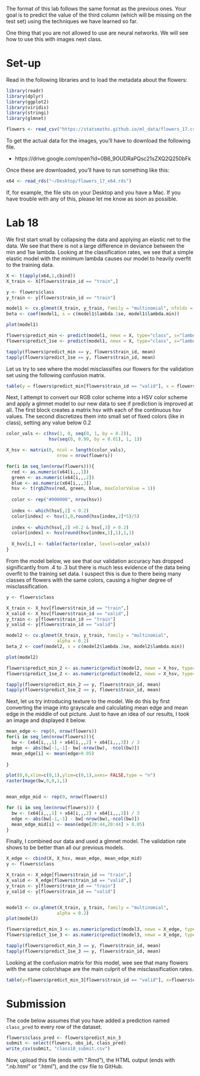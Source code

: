 The format of this lab follows the same format as the previous
ones. Your goal is to predict the value of the third column
(which will be missing on the test set) using the techniques
we have learned so far.

One thing that you are not allowed to use are neural networks.
We will see how to use this with images next class.

# Set-up

Read in the following libraries and to load the metadata about
the flowers:

```r
library(readr)
library(dplyr)
library(ggplot2)
library(viridis)
library(stringi)
library(glmnet)

flowers <- read_csv("https://statsmaths.github.io/ml_data/flowers_17.csv")
```

To get the actual data for the images, you'll have to download the following
file.

- https://drive.google.com/open?id=0B6_9OUDRaPQsc21sZXQ2Q250bFk

Once these are downloaded, you'll have to run something like this:

```r
x64 <- read_rds("~/Desktop/flowers_17_x64.rds")
```

If, for example, the file sits on your Desktop and you have a Mac. If you have
trouble with any of this, please let me know as soon as possible.


# Lab 18

We first start small by collapsing the data and applying an elastic net to the data. We see that there is not a large difference in deviance between the min and 1se lambda. Looking at the classification rates, we see that a simple elastic model with the minimum lambda causes our model to heavily overfit to the training data. 
```r
X <- t(apply(x64,1,cbind))
X_train <- X[flowers$train_id == "train",]

y <- flowers$class
y_train <- y[flowers$train_id == "train"]

model1 <- cv.glmnet(X_train, y_train, family = "multinomial", nfolds = 3)
beta <- coef(model1, s = c(model1$lambda.1se, model1$lambda.min))

plot(model1)

flowers$predict_min <- predict(model1, newx = X, type="class", s="lambda.min")
flowers$predict_1se <- predict(model1, newx = X, type="class", s="lambda.1se")

tapply(flowers$predict_min == y, flowers$train_id, mean)
tapply(flowers$predict_1se == y, flowers$train_id, mean)

```

Let us try to see where the model misclassifies our flowers for the validation set using the following confusion matrix. 
```r
table(y = flowers$predict_min[flowers$train_id == "valid"], x = flowers$class[flowers$train_id == "valid"])

```


Next, I attempt to convert our RGB color scheme into a HSV color scheme and apply a glmnet model to our new data to see if prediction is improved at all. The first block creates a matrix hsv with each of the continuous hsv values. The second discretizes them into small set of fixed colors (like in class), setting any value below 0.2
```r

color_vals <- c(hsv(1, 0, seq(0, 1, by = 0.2)), 
                hsv(seq(0, 0.99, by = 0.01), 1, 1))

X_hsv <- matrix(0, ncol = length(color_vals),
                   nrow = nrow(flowers))

for(i in seq_len(nrow(flowers))){
  red <- as.numeric(x64[i,,,1])
  green <- as.numeric(x64[i,,,2])
  blue <- as.numeric(x64[i,,,3])
  hsv <- t(rgb2hsv(red, green, blue, maxColorValue = 1))
  
  color <- rep("#000000", nrow(hsv))
  
  index <- which(hsv[,2] < 0.2)
  color[index] <- hsv(1,0,round(hsv[index,2]*5)/5)
  
  index <- which(hsv[,2] >0.2 & hsv[,3] > 0.2)
  color[index] <- hsv(round(hsv[index,1],1),1,1)
  
  X_hsv[i,] <- table(factor(color, levels=color_vals))
}

```


From the model below, we see that our validation accuracy has dropped significantly from .4 to .3 but there is much less evidence of the data being overfit to the training set data. I suspect this is due to there being many classes of flowers with the same colors, causing a higher degree of misclassification.
```r
y <- flowers$class

X_train <- X_hsv[flowers$train_id == "train",]
X_valid <- X_hsv[flowers$train_id == "valid",]
y_train <- y[flowers$train_id == "train"]
y_valid <- y[flowers$train_id == "valid"]

model2 <- cv.glmnet(X_train, y_train, family = "multinomial",
                   alpha = 0.2)
beta_2 <- coef(model2, s = c(model2$lambda.2se, model2$lambda.min))

plot(model2)

flowers$predict_min_2 <- as.numeric(predict(model2, newx = X_hsv, type="class", s="lambda.min"))
flowers$predict_1se_2 <- as.numeric(predict(model2, newx = X_hsv, type="class", s="lambda.1se"))

tapply(flowers$predict_min_2 == y, flowers$train_id, mean)
tapply(flowers$predict_1se_2 == y, flowers$train_id, mean)

```

Next, let us try introducing texture to the model. We do this by first converting the image into grayscale and calculating mean edge and mean edge in the middle of out picture. Just to have an idea of our results, I took an image and displayed it below. 
```r
mean_edge <- rep(0, nrow(flowers))
for(i in seq_len(nrow(flowers))){
  bw <- (x64[i,,,1] + x64[i,,,2] + x64[i,,,3]) / 3
  edge <- abs(bw[-1,-1]- bw[-nrow(bw), -ncol(bw)])
  mean_edge[i] <- mean(edge>0.05)
  
}

plot(0,0,xlim=c(0,1),ylim=c(0,1),axes= FALSE,type = "n")
rasterImage(bw,0,0,1,1)


mean_edge_mid <- rep(0, nrow(flowers))

for (i in seq_len(nrow(flowers))) {
  bw <- (x64[i,,,1] + x64[i,,,2] + x64[i,,,3]) / 3
  edge <- abs(bw[-1,-1] - bw[-nrow(bw),-ncol(bw)])
  mean_edge_mid[i] <- mean(edge[20:44,20:44] > 0.05)
}


```

Finally, I combined our data and used a glmnet model. The validation rate shows to be better than all our previous models. 
```r
X_edge <- cbind(X, X_hsv, mean_edge, mean_edge_mid)
y <- flowers$class

X_train <- X_edge[flowers$train_id == "train",]
X_valid <- X_edge[flowers$train_id == "valid",]
y_train <- y[flowers$train_id == "train"]
y_valid <- y[flowers$train_id == "valid"]


model3 <- cv.glmnet(X_train, y_train, family = "multinomial",
                   alpha = 0.2)
plot(model3)

flowers$predict_min_3 <- as.numeric(predict(model3, newx = X_edge, type="class", s="lambda.min"))
flowers$predict_1se_3 <- as.numeric(predict(model3, newx = X_edge, type="class", s="lambda.1se"))

tapply(flowers$predict_min_3 == y, flowers$train_id, mean)
tapply(flowers$predict_1se_3 == y, flowers$train_id, mean)

```

Looking at the confusion matrix for this model, wee see that many flowers with the same color/shape are the main culprit of the misclassification rates. 
```r
table(y=flowers$predict_min_3[flowers$train_id == "valid"], x=flowers$class[flowers$train_id == "valid"])

```


# Submission

The code below assumes that you have added a prediction named
`class_pred` to every row of the dataset.

```r
flowers$class_pred <- flowers$predict_min_3
submit <- select(flowers, obs_id, class_pred)
write_csv(submit, "class18_submit.csv")
```

Now, upload this file (ends with ".Rmd"), the HTML output
(ends with ".nb.html" or ".html"), and the csv file to
GitHub.
